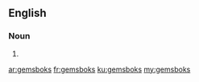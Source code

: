 ==English==

===Noun===
{{head|en|plural}}

# {{plural of|gemsbok|lang=en}}

[[ar:gemsboks]]
[[fr:gemsboks]]
[[ku:gemsboks]]
[[my:gemsboks]]